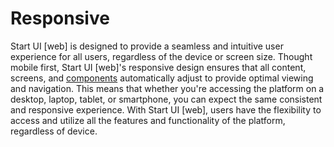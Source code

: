 # Responsive

Start UI [web] is designed to provide a seamless and intuitive user experience for all users, regardless of the device or screen size.
Thought mobile first, Start UI [web]'s responsive design ensures that all content, screens, and [components](/features/components) automatically adjust to provide optimal viewing and navigation.
This means that whether you're accessing the platform on a desktop, laptop, tablet, or smartphone, you can expect the same consistent and
responsive experience. With Start UI [web], users have the flexibility to access and utilize all the features and functionality of the platform,
regardless of device.
